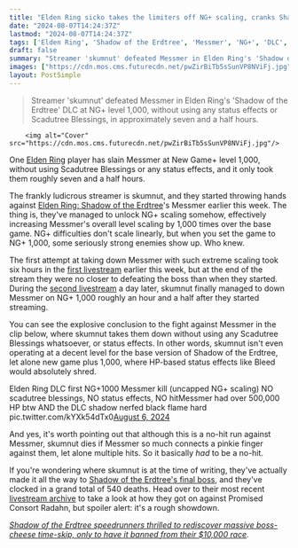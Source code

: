 ```yaml
---
title: "Elden Ring sicko takes the limiters off NG+ scaling, cranks Shadow of the Erdtree to NG+ 1,000 and still no-hits a 500,000-HP Messmer"
date: "2024-08-07T14:24:37Z"
lastmod: "2024-08-07T14:24:37Z"
tags: ['Elden Ring', 'Shadow of the Erdtree', 'Messmer', 'NG+', 'DLC', 'No-Hit', 'Radahn']
draft: false
summary: "Streamer 'skumnut' defeated Messmer in Elden Ring's 'Shadow of the Erdtree' DLC at NG+ level 1,000, without using any status effects or Scadutree Blessings, in approximately seven and a half hours."
images: ["https://cdn.mos.cms.futurecdn.net/pwZirBiTb5sSunVP8NViFj.jpg"]
layout: PostSimple
---
```

> Streamer 'skumnut' defeated Messmer in Elden Ring's 'Shadow of the Erdtree' DLC at NG+ level 1,000, without using any status effects or Scadutree Blessings, in approximately seven and a half hours.


        <img alt="Cover" src="https://cdn.mos.cms.futurecdn.net/pwZirBiTb5sSunVP8NViFj.jpg"/>
        
One [Elden Ring](https://www.gamesradar.com/elden-ring-guide/) player has slain Messmer at New Game+ level 1,000, without using Scadutree Blessings or any status effects, and it only took them roughly seven and a half hours. 

The frankly ludicrous streamer is skumnut, and they started throwing hands against [Elden Ring: Shadow of the Erdtree](https://www.gamesradar.com/games/action-rpg/elden-ring-shadow-of-the-erdtree-guide/)'s Messmer earlier this week. The thing is, they've managed to unlock NG+ scaling somehow, effectively increasing Messmer's overall level scaling by 1,000 times over the base game. NG+ difficulties don't scale linearly, but when you set the game to NG+ 1,000, some seriously strong enemies show up. Who knew. 

The first attempt at taking down Messmer with such extreme scaling took six hours in the [first livestream](https://www.twitch.tv/videos/2215119508) earlier this week, but at the end of the stream they were no closer to defeating the boss than when they started. During the [second livestream](https://www.twitch.tv/videos/2215994154) a day later, skumnut finally managed to down Messmer on NG+ 1,000 roughly an hour and a half after they started streaming.

You can see the explosive conclusion to the fight against Messmer in the clip below, where skumnut takes them down without using any Scadutree Blessings whatsoever, or status effects. In other words, skumnut isn't even operating at a decent level for the base version of Shadow of the Erdtree, let alone new game plus 1,000, where HP-based status effects like Bleed would absolutely shred. 

Elden Ring DLC first NG+1000 Messmer kill (uncapped NG+ scaling) NO scadutree blessings, NO status effects, NO hitMessmer had over 500,000 HP btw AND the DLC shadow nerfed black flame hard pic.twitter.com/kYXk54dTx0[August 6, 2024](https://twitter.com/skumnut/status/1820946159994548556)

And yes, it's worth pointing out that although this is a no-hit run against Messmer, skumnut dies if Messmer so much connects a pinkie finger against them, let alone multiple hits. So it basically *had* to be a no-hit. 

If you're wondering where skumnut is at the time of writing, they've actually made it all the way to [Shadow of the Erdtree's final boss](https://www.gamesradar.com/games/action-rpg/shadow-of-the-erdtree-radahn-final-boss/), and they've clocked in a grand total of 540 deaths. Head over to their most recent [livestream archive](https://www.twitch.tv/videos/2216811895) to take a look at how they got on against Promised Consort Radahn, but spoiler alert: it's a rough showdown. 

[<em>Shadow of the Erdtree speedrunners thrilled to rediscover massive boss-cheese time-skip, only to have it banned from their $10,000 race</em>](https://www.gamesradar.com/games/action-rpg/shadow-of-the-erdtree-speedrunners-thrilled-to-rediscover-massive-boss-cheese-time-skip-only-to-have-it-banned-from-their-dollar10000-race/)*.*
        